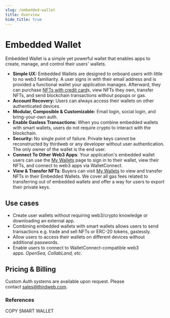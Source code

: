 ```yaml
---
slug: /embedded-wallet
title: Overview
hide_title: true
---
```


# Embedded Wallet

Embedded Wallet is a simple yet powerful wallet that enables apps to create, manage, and control their users' wallets.

- **Simple UX:** Embedded Wallets are designed to onboard users with little to no web3 familiarity. A user signs in with their email address and is provided a functional wallet your application manages. Afterward, they can purchase [NFTs with credit card](https://docs.withpaper.com/reference/shareable-checkout-links)s, view NFTs they own, transfer NFTs, and send blockchain transactions without popups or gas.
- **Account Recovery:** Users can always access their wallets on other authenticated devices.
- **Modular, Composible & Customizable:** Email login, social login, and bring-your-own auth.
- **Enable Gasless Transactions:** When you combine embedded wallets with smart wallets, users do not require crypto to interact with the blockchain.
- **Security:** No single point of failure. Private keys cannot be reconstructed by thirdweb or any developer without user authentication. The only owner of the wallet is the end user.
- **Connect To Other Web3 Apps**: Your application's embedded wallet users can use the [My Wallets](https://ews.thirdweb.com/wallet) page to sign in to their wallet, view their NFTs, and connect to web3 apps via WalletConnect.
- **View & Transfer NFTs**: Buyers can visit [My Wallets](https://ews.thirdweb.com/wallet) to view and transfer NFTs in their Embedded Wallets. We cover all gas fees related to transferring out of embedded wallets and offer a way for users to export their private keys.

## Use cases

- Create user wallets without requiring web3/crypto knowledge or downloading an external app.
- Combining embedded wallets with smart wallets allows users to send transactions e.g. trade and sell NFTs or ERC-20 tokens, gaslessly.
- Allow users to access their wallets on different devices without additional passwords.
- Enable users to connect to WalletConnect-compatible web3 apps. *OpenSea, CollabLand, etc.*

## Pricing & Billing

Custom Auth systems are available upon request. Please contact [sales@thirdweb.com](mailto:sales@thirdweb.com).

### References

COPY SMART WALLET
